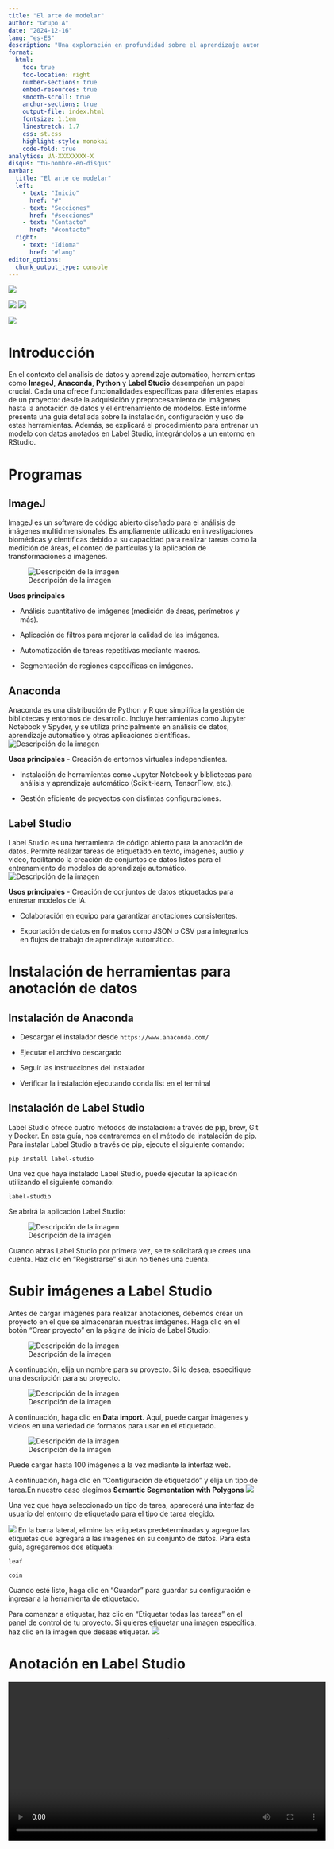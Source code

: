 ```yaml
---
title: "El arte de modelar"
author: "Grupo A"
date: "2024-12-16"
lang: "es-ES"
description: "Una exploración en profundidad sobre el aprendizaje automático para la creación de modelos predictivos"
format:
  html:
    toc: true
    toc-location: right
    number-sections: true
    embed-resources: true
    smooth-scroll: true
    anchor-sections: true
    output-file: index.html
    fontsize: 1.1em
    linestretch: 1.7
    css: st.css
    highlight-style: monokai
    code-fold: true
analytics: UA-XXXXXXXX-X
disqus: "tu-nombre-en-disqus"
navbar:
  title: "El arte de modelar"
  left:
    - text: "Inicio"
      href: "#"
    - text: "Secciones"
      href: "#secciones"
    - text: "Contacto"
      href: "#contacto"
  right:
    - text: "Idioma"
      href: "#lang"
editor_options: 
  chunk_output_type: console
---
```

![](https://farallonesdelcitara.bioexploradores.com/wp-content/uploads/2022/10/IMG_3619-2-1201x631.jpg){.imagen-derecha}

![](https://img.freepik.com/fotos-premium/ilustracion-digital-campo-verde-maiz_993599-11828.jpg?w=900){.imagen-izquierda}
![](https://img.freepik.com/vector-premium/inteligencia-artificial-sosteniendo-planta-mano_182292-71.jpg?w=900){.imagen-left}

![](https://img.freepik.com/fotos-premium/tecnologia-energia-verde-planta-verde-noche_993599-8169.jpg?w=900){.imagen-leftt}

# Introducción

En el contexto del análisis de datos y aprendizaje automático, herramientas como **ImageJ**, **Anaconda**, **Python** y **Label Studio** desempeñan un papel crucial. Cada una ofrece funcionalidades específicas para diferentes etapas de un proyecto: desde la adquisición y preprocesamiento de imágenes hasta la anotación de datos y el entrenamiento de modelos.
Este informe presenta una guía detallada sobre la instalación, configuración y uso de estas herramientas. Además, se explicará el procedimiento para entrenar un modelo con datos anotados en Label Studio, integrándolos a un entorno en RStudio.


# Programas

## ImageJ

ImageJ es un software de código abierto diseñado para el análisis de imágenes multidimensionales. Es ampliamente utilizado en investigaciones biomédicas y científicas debido a su capacidad para realizar tareas como la medición de áreas, el conteo de partículas y la aplicación de transformaciones a imágenes.

![Descripción de la imagen](https://imagej.net/ij/images/imagej-logo.gif) 

**Usos principales**

- Análisis cuantitativo de imágenes (medición de áreas, perímetros y más).

- Aplicación de filtros para mejorar la calidad de las imágenes.

- Automatización de tareas repetitivas mediante macros.

- Segmentación de regiones específicas en imágenes.

## Anaconda

Anaconda es una distribución de Python y R que simplifica la gestión de bibliotecas y entornos de desarrollo. Incluye herramientas como Jupyter Notebook y Spyder, y se utiliza principalmente en análisis de datos, aprendizaje automático y otras aplicaciones científicas.
![Descripción de la imagen](https://www.pngitem.com/pimgs/m/241-2413548_logo-anaconda-python-hd-png-download.png)

**Usos principales**
- Creación de entornos virtuales independientes.

- Instalación de herramientas como Jupyter Notebook y bibliotecas para análisis y aprendizaje automático (Scikit-learn, TensorFlow, etc.).

- Gestión eficiente de proyectos con distintas configuraciones.

## Label Studio

Label Studio es una herramienta de código abierto para la anotación de datos. Permite realizar tareas de etiquetado en texto, imágenes, audio y video, facilitando la creación de conjuntos de datos listos para el entrenamiento de modelos de aprendizaje automático.
![Descripción de la imagen](https://user-images.githubusercontent.com/12534576/192582340-4c9e4401-1fe6-4dbb-95bb-fdbba5493f61.png)

**Usos principales**
- Creación de conjuntos de datos etiquetados para entrenar modelos de IA.

- Colaboración en equipo para garantizar anotaciones consistentes.

- Exportación de datos en formatos como JSON o CSV para integrarlos en flujos de trabajo de aprendizaje automático.

# Instalación de herramientas para anotación de datos

## Instalación de Anaconda
- Descargar el instalador desde `https://www.anaconda.com/`

- Ejecutar el archivo descargado

- Seguir las instrucciones del instalador

- Verificar la instalación ejecutando conda list en el terminal

## Instalación de Label Studio
Label Studio ofrece cuatro métodos de instalación: a través de pip, brew, Git y Docker. En esta guía, nos centraremos en el método de instalación de pip. Para instalar Label Studio a través de pip, ejecute el siguiente comando:

`pip install label-studio`

Una vez que haya instalado Label Studio, puede ejecutar la aplicación utilizando el siguiente comando:

`label-studio`

Se abrirá la aplicación Label Studio:

![Descripción de la imagen](https://blog.roboflow.com/content/images/size/w1000/2024/04/image-921.webp)

Cuando abras Label Studio por primera vez, se te solicitará que crees una cuenta. Haz clic en “Registrarse” si aún no tienes una cuenta.

# Subir imágenes a Label Studio

Antes de cargar imágenes para realizar anotaciones, debemos crear un proyecto en el que se almacenarán nuestras imágenes. Haga clic en el botón “Crear proyecto” en la página de inicio de Label Studio:

![Descripción de la imagen](https://blog.roboflow.com/content/images/size/w1000/2024/04/image-924.webp)

A continuación, elija un nombre para su proyecto. Si lo desea, especifique una descripción para su proyecto.

![Descripción de la imagen](https://blog.roboflow.com/content/images/size/w1000/2024/04/image-931.webp)

A continuación, haga clic en **Data import**. Aquí, puede cargar imágenes y videos en una variedad de formatos para usar en el etiquetado.

![Descripción de la imagen](https://blog.roboflow.com/content/images/size/w1000/2024/04/image-937.webp)

Puede cargar hasta 100 imágenes a la vez mediante la interfaz web.

A continuación, haga clic en “Configuración de etiquetado” y elija un tipo de tarea.En nuestro caso elegimos **Semantic Segmentation with Polygons** 
![](lb.png)

Una vez que haya seleccionado un tipo de tarea, aparecerá una interfaz de usuario del entorno de etiquetado para el tipo de tarea elegido.

![](lbb.png)
En la barra lateral, elimine las etiquetas predeterminadas y agregue las etiquetas que agregará a las imágenes en su conjunto de datos. Para esta guía, agregaremos dos etiqueta:

`leaf`

`coin`

Cuando esté listo, haga clic en “Guardar” para guardar su configuración e ingresar a la herramienta de etiquetado.

Para comenzar a etiquetar, haz clic en “Etiquetar todas las tareas” en el panel de control de tu proyecto. Si quieres etiquetar una imagen específica, haz clic en la imagen que deseas etiquetar.
![](lc.png)

# Anotación en Label Studio

<video controls width="640">
  <source src="labelst-VEED.mp4" type="video/mp4">
  Tu navegador no soporta el elemento <code>video</code>. Puedes descargar el video <a href="labelst-VEED.mp4">aquí</a>.
</video>

# Cómo exportar datos de Label Studio

Para exportar datos desde Label Studio, dirígete a la página de inicio de tu proyecto y haz clic en el botón **Export**. Aparecerá una lista de opciones de exportación.

![](https://blog.roboflow.com/content/images/size/w1000/2024/04/image-971.webp)

# Entrenamiento del modelo de aprendizaje

```r
library(caret)
library(dplyr)
library(jsonlite)
library(tidyverse)
library(rpart)
library(rpart.plot)

# Ruta al archivo JSON (ajusta esta ruta)
json_file <- "result.json"

# Cargar y explorar los datos
raw_data <- fromJSON(json_file, flatten = TRUE)

# Preparar los datos
annotations <- raw_data$annotations %>% as.data.frame()
images <- raw_data$images %>% as.data.frame()
categories <- raw_data$categories %>% as.data.frame()

# Relacionar las tablas mediante "image_id" y "category_id"
data <- annotations %>%
  left_join(images, by = c("image_id" = "id")) %>%
  left_join(categories, by = c("category_id" = "id"))

# Seleccionar columnas relevantes (puedes ajustar según tu necesidad)
data <- data %>%
  select(file_name, width, height, category_id, name) %>%
  mutate(category_id = as.factor(category_id),
         name = as.factor(name))

# Dividir los datos en conjuntos de entrenamiento y prueba
set.seed(123)
train_index <- createDataPartition(data$category_id, p = 0.8, list = FALSE)
train_data <- data[train_index, ]
test_data <- data[-train_index, ]

# Entrenar un modelo de clasificación (Árbol de decisión)
modelo <- rpart(category_id ~ width + height, data = train_data, method = "class")

# Visualizar el árbol de decisión
rpart.plot(modelo)

# Evaluar el modelo
predicciones <- predict(modelo, newdata = test_data, type = "class")
matriz_confusion <- confusionMatrix(predicciones, test_data$category_id)
print(matriz_confusion)

# Guardar el modelo entrenado
saveRDS(modelo, "modelo_clasificacion_hojas.rds")
```


# Conclusiones

Con Label Studio, puede anotar datos para una variedad de tipos de tareas de aprendizaje automático, desde el procesamiento del lenguaje natural hasta la visión artificial. Label Studio ofrece dos opciones: Community Edition, donde usted mismo hospeda la herramienta de anotación, y Enterprise, donde Human Signal ofrece una versión hospedada de Label Studio con funciones adicionales.

# Bibliografía

Challenger Pérez, Ivet, Yanet Díaz Ricardo, and Roberto Antonio Becerra García. 2014. “El Lenguaje de Programación Python/The Programming Language Python.” Revista Ciencias Holguín 20:1–13.

Gomez Ernesto, Soto. 2021. “Python En Ingeniería En Ciencias Informáticas: Proyecciones Las Dimensiones Práctica, Científica y Social.” Serie Científica de La Universidad de Las Ciencias Informáticas 14(12):7–8.

Martín, Enrique, and Fernando Sáenz. 2016. “Sistema ANACONDA Para El Análisis Automático de La Calidad Del Software.” Telefónica Móviles España.

Abràmoff, M., Magalhães, P. J., & Ram, S. (2004). Image processing with ImageJ.
Kakkar, G. T., Rajoria, A., Kalluraya, M. P., Raju, A., Cao, J., Rong, K., & Arulraj, J. (2023). Interactive Demonstration of EVA. Proceedings of the VLDB Endowment, 16(12), 4082–4085. https://doi.org/10.14778/3611540.3611626

Schroeder, A. B., Dobson, E. T. A., Rueden, C. T., Tomancak, P., Jug, F., & Eliceiri, K. W. (2020). The ImageJ ecosystem: Open‐source software for image visualization, processing, and analysis. Protein Science, 30(1), 234–249. https://doi.org/10.1002/PRO.3993

Tessmer, M. H., & Stoll, S. (2022). chiLife: An open-source Python package for in silico spin labeling and integrative protein modeling. BioRxiv, 19(3). https://doi.org/10.1371/JOURNAL.PCBI.1010834

Weistrand, O., & Svensson, S. (2015). The ANACONDA algorithm for deformable image registration in radiotherapy. Medical Physics, 42(1), 40–53. https://doi.org/10.1118/1.4894702
